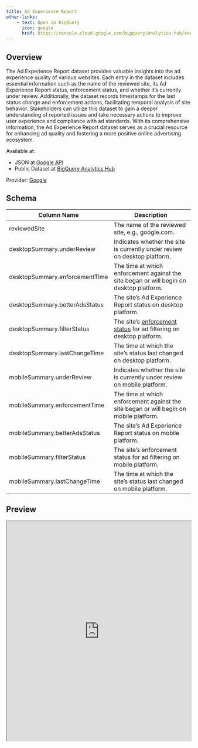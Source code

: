 ```yaml
---
title: Ad Experience Report
other-links:
    - text: Open in BigQuery
      icon: google
      href: https://console.cloud.google.com/bigquery/analytics-hub/exchanges/projects/390347019852/locations/us/dataExchanges/data_hub_186a1c3eafa/listings/ad_experience_report_186a1de7b19
---
```


## Overview

The Ad Experience Report dataset provides valuable insights into the ad experience quality of various websites. Each entry in the dataset includes essential information such as the name of the reviewed site, its Ad Experience Report status, enforcement status, and whether it's currently under review. Additionally, the dataset records timestamps for the last status change and enforcement actions, facilitating temporal analysis of site behavior. Stakeholders can utilize this dataset to gain a deeper understanding of reported issues and take necessary actions to improve user experience and compliance with ad standards. With its comprehensive information, the Ad Experience Report dataset serves as a crucial resource for enhancing ad quality and fostering a more positive online advertising ecosystem.

Available at:

- JSON at [Google API](https://developers.google.com/ad-experience-report)
- Public Dataset at [BigQuery Analytics Hub](https://console.cloud.google.com/bigquery/analytics-hub/exchanges/projects/390347019852/locations/us/dataExchanges/data_hub_186a1c3eafa/listings/ad_experience_report_186a1de7b19)

Provider: [Google](https://www.google.com/webmasters/tools/ad-experience-unverified)

## Schema

| Column Name               | Description                                                                                   |
|---------------------------|-----------------------------------------------------------------------------------------------|
| reviewedSite             | The name of the reviewed site, e.g., google.com.                                            |
| desktopSummary.underReview         | Indicates whether the site is currently under review on desktop platform.                     |
| desktopSummary.enforcementTime     | The time at which enforcement against the site began or will begin on desktop platform.       |
| desktopSummary.betterAdsStatus     | The site's Ad Experience Report status on desktop platform.                                  |
| desktopSummary.filterStatus        | The site's [enforcement status](https://support.google.com/webtools/answer/7308033) for ad filtering on desktop platform.                          |
| desktopSummary.lastChangeTime      | The time at which the site's status last changed on desktop platform.                        |
| mobileSummary.underReview          | Indicates whether the site is currently under review on mobile platform.                      |
| mobileSummary.enforcementTime      | The time at which enforcement against the site began or will begin on mobile platform.        |
| mobileSummary.betterAdsStatus      | The site's Ad Experience Report status on mobile platform.                                   |
| mobileSummary.filterStatus         | The site's enforcement status for ad filtering on mobile platform.                           |
| mobileSummary.lastChangeTime       | The time at which the site's status last changed on mobile platform.                         |

## Preview

```{=html}
<iframe width="100%" height="600" src="https://lookerstudio.google.com/embed/reporting/6909fab3-b9d3-4f92-b355-b17ab4f07c3e/"></iframe>
```
